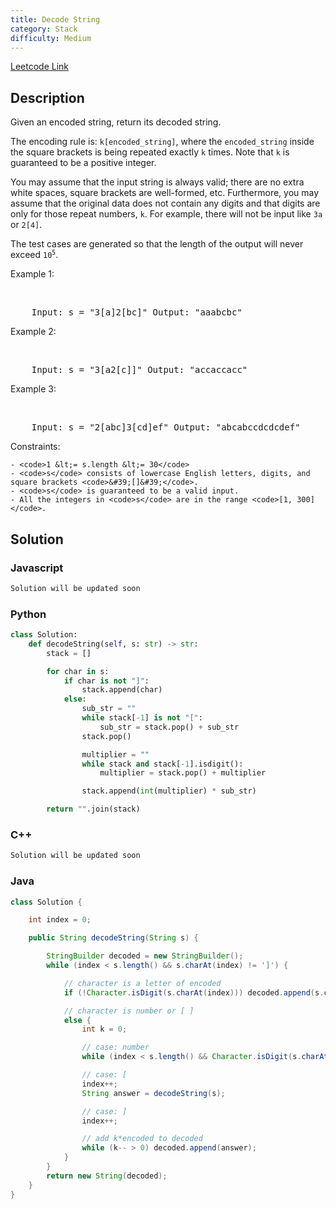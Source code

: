 ```yaml
---
title: Decode String
category: Stack
difficulty: Medium
---
```


<Callout>

[Leetcode Link](https://leetcode.com/problems/decode-string)

</Callout>

## Description

Given an encoded string, return its decoded string.

The encoding rule is: <code>k[encoded_string]</code>, where the <code>encoded_string</code> inside the square brackets is being repeated exactly <code>k</code> times. Note that <code>k</code> is guaranteed to be a positive integer.

You may assume that the input string is always valid; there are no extra white spaces, square brackets are well-formed, etc. Furthermore, you may assume that the original data does not contain any digits and that digits are only for those repeat numbers, <code>k</code>. For example, there will not be input like <code>3a</code> or <code>2[4]</code>.

The test cases are generated so that the length of the output will never exceed <code>10<sup>5</sup></code>.

Example 1:

<br />
<pre className="overflow-x-auto">
	Input: s = &quot;3[a]2[bc]&quot; Output: &quot;aaabcbc&quot;
</pre>

Example 2:

<br />
<pre className="overflow-x-auto">
	Input: s = &quot;3[a2[c]]&quot; Output: &quot;accaccacc&quot;
</pre>

Example 3:

<br />
<pre className="overflow-x-auto">
	Input: s = &quot;2[abc]3[cd]ef&quot; Output: &quot;abcabccdcdcdef&quot;
</pre>

Constraints:

    - <code>1 &lt;= s.length &lt;= 30</code>
    - <code>s</code> consists of lowercase English letters, digits, and square brackets <code>&#39;[]&#39;</code>.
    - <code>s</code> is guaranteed to be a valid input.
    - All the integers in <code>s</code> are in the range <code>[1, 300]</code>.

## Solution

### Javascript

```javascript
Solution will be updated soon
```

### Python

```python
class Solution:
    def decodeString(self, s: str) -> str:
        stack = []

        for char in s:
            if char is not "]":
                stack.append(char)
            else:
                sub_str = ""
                while stack[-1] is not "[":
                    sub_str = stack.pop() + sub_str
                stack.pop()

                multiplier = ""
                while stack and stack[-1].isdigit():
                    multiplier = stack.pop() + multiplier

                stack.append(int(multiplier) * sub_str)

        return "".join(stack)

```

### C++

```cpp
Solution will be updated soon
```

### Java

```java
class Solution {

    int index = 0;

    public String decodeString(String s) {

        StringBuilder decoded = new StringBuilder();
        while (index < s.length() && s.charAt(index) != ']') {

            // character is a letter of encoded
            if (!Character.isDigit(s.charAt(index))) decoded.append(s.charAt(index++));

            // character is number or [ ]
            else {
                int k = 0;

                // case: number
                while (index < s.length() && Character.isDigit(s.charAt(index))) k = k * 10 + s.charAt(index++) - '0';

                // case: [
                index++;
                String answer = decodeString(s);

                // case: ]
                index++;

                // add k*encoded to decoded
                while (k-- > 0) decoded.append(answer);
            }
        }
        return new String(decoded);
    }
}

```
